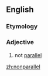 ==English==

===Etymology===
{{prefix|en|non|parallel}}

===Adjective===
{{en-adj|-}}

# not [[parallel]]

[[zh:nonparallel]]